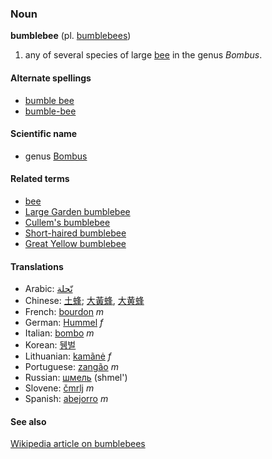 ===Noun===
'''bumblebee''' (pl. [[bumblebees]])

# any of several species of large [[bee]] in the genus ''Bombus''.

====Alternate spellings====
*[[bumble bee]]
*[[bumble-bee]]

====Scientific name====
*genus [[Bombus]]

====Related terms====
*[[bee]]
*[[Large Garden bumblebee]]
*[[Cullem's bumblebee]]
*[[Short-haired bumblebee]]
*[[Great Yellow bumblebee]]

====Translations====
*Arabic: [[نّحلة]]
*Chinese: [[土蜂]]; [[大黃蜂]], [[大黄蜂]]
*French: [[bourdon]] ''m''
*German: [[Hummel]] ''f''
*Italian: [[bombo]] ''m''
*Korean: [[뒝벌]]
*Lithuanian: [[kamãnė]] ''f''
*Portuguese: [[zangão]] ''m''
*Russian: [[шмель]] (shmel')
*Slovene: [[čmrlj]] ''m''
*Spanish: [[abejorro]] ''m''

====See also====
[[w:Bumblebee|Wikipedia article on bumblebees]]
